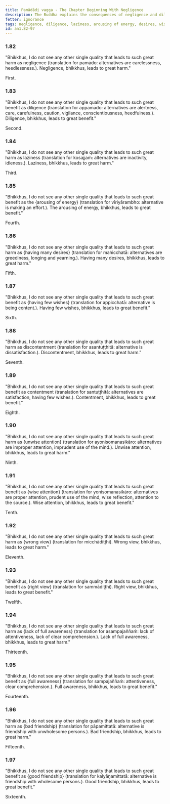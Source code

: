 ```yaml
---
title: Pamādādi vagga - The Chapter Beginning With Negligence
description: The Buddha explains the consequences of negligence and diligence, laziness and arousing of energy, having many desires and having few wishes, discontentment and contentment, unwise and wise attention, wrong and right view, full awareness and lack of it, bad and good friendship.
fetter: ignorance
tags: negligence, diligence, laziness, arousing of energy, desires, wishes, discontentment, contentment, wise attention, right view, full awareness, friendship, an, an1
id: an1.82-97
---
```


### 1.82

"Bhikkhus, I do not see any other single quality that leads to such great harm as negligence (translation for pamādo: alternatives are carelessness, heedlessness.). Negligence, bhikkhus, leads to great harm."

First.

### 1.83

"Bhikkhus, I do not see any other single quality that leads to such great benefit as diligence (translation for appamādo: alternatives are alertness, care, carefulness, caution, vigilance, conscientiousness, heedfulness.). Diligence, bhikkhus, leads to great benefit."

Second.

### 1.84

"Bhikkhus, I do not see any other single quality that leads to such great harm as laziness (translation for kosajjaṁ: alternatives are inactivity, idleness.). Laziness, bhikkhus, leads to great harm."

Third.

### 1.85

"Bhikkhus, I do not see any other single quality that leads to such great benefit as the \{arousing of energy} (translation for vīriyārambho: alternative is making an effort.). The arousing of energy, bhikkhus, leads to great benefit."

Fourth.

### 1.86

"Bhikkhus, I do not see any other single quality that leads to such great harm as \{having many desires} (translation for mahicchatā: alternatives are greediness, longing and yearning.). Having many desires, bhikkhus, leads to great harm."

Fifth.

### 1.87

"Bhikkhus, I do not see any other single quality that leads to such great benefit as \{having few wishes} (translation for appicchatā: alternative is being content.). Having few wishes, bhikkhus, leads to great benefit."

Sixth.

### 1.88

"Bhikkhus, I do not see any other single quality that leads to such great harm as discontentment (translation for asantuṭṭhitā: alternative is dissatisfaction.). Discontentment, bhikkhus, leads to great harm."

Seventh.

### 1.89

"Bhikkhus, I do not see any other single quality that leads to such great benefit as contentment (translation for santuṭṭhitā: alternatives are satisfaction, having few wishes.). Contentment, bhikkhus, leads to great benefit."

Eighth.

### 1.90

"Bhikkhus, I do not see any other single quality that leads to such great harm as \{unwise attention} (translation for ayonisomanasikāro: alternatives are improper attention, imprudent use of the mind.). Unwise attention, bhikkhus, leads to great harm."

Ninth.

### 1.91

"Bhikkhus, I do not see any other single quality that leads to such great benefit as \{wise attention} (translation for yonisomanasikāro: alternatives are proper attention, prudent use of the mind, wise reflection, attention to the source.). Wise attention, bhikkhus, leads to great benefit."

Tenth.

### 1.92

"Bhikkhus, I do not see any other single quality that leads to such great harm as \{wrong view} (translation for micchādiṭṭhi). Wrong view, bhikkhus, leads to great harm."

Eleventh.

### 1.93

"Bhikkhus, I do not see any other single quality that leads to such great benefit as \{right view} (translation for sammādiṭṭhi). Right view, bhikkhus, leads to great benefit."

Twelfth.

### 1.94

"Bhikkhus, I do not see any other single quality that leads to such great harm as \{lack of full awareness} (translation for asampajaññaṁ: lack of attentiveness, lack of clear comprehension.). Lack of full awareness, bhikkhus, leads to great harm."

Thirteenth.

### 1.95

"Bhikkhus, I do not see any other single quality that leads to such great benefit as \{full awareness} (translation for sampajaññaṁ: attentiveness, clear comprehension.). Full awareness, bhikkhus, leads to great benefit."

Fourteenth.

### 1.96

"Bhikkhus, I do not see any other single quality that leads to such great harm as \{bad friendship} (translation for pāpamittatā: alternative is friendship with unwholesome persons.). Bad friendship, bhikkhus, leads to great harm."

Fifteenth.

### 1.97

"Bhikkhus, I do not see any other single quality that leads to such great benefit as \{good friendship} (translation for kalyāṇamittatā: alternative is friendship with wholesome persons.). Good friendship, bhikkhus, leads to great benefit."

Sixteenth.